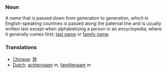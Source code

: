 ===Noun===

A name that is passed down from generation to generation, which in English-speaking countries is passed along the paternal line and is usually written last except when alphabetizing a person in an encyclopedia, where it generally comes first; [[last name]] or [[family name]].

===Translations===
*[[Chinese]]: [[姓]]
*[[Dutch]]: [[achternaam]] ''m'', [[familienaam]] ''m''